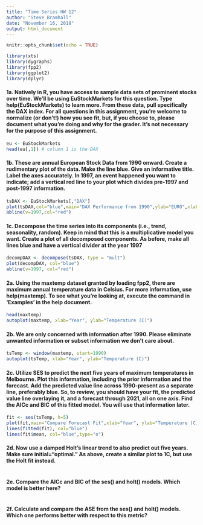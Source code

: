 ```yaml
---
title: "Time Series HW 12"
author: "Steve Bramhall"
date: "November 16, 2018"
output: html_document
---
```


```r
knitr::opts_chunk$set(echo = TRUE)
```

```r
library(xts)
library(dygraphs)
library(fpp2)
library(ggplot2)
library(dplyr)
```


#### 1a. Natively in R, you have access to sample data sets of prominent stocks over time.  We’ll be using EuStockMarkets for this question.  Type help(EuStockMarkets) to learn more.  From these data, pull specifically the DAX index.  For all questions in this assignment, you’re welcome to normalize (or don’t!) how you see fit, but, if you choose to, please document what you’re doing and why for the grader.  It’s not necessary for the purpose of this assignment.

```r
eu <- EuStockMarkets
head(eu[,1]) # column 1 is the DAX
```

#### 1b. These are annual European Stock Data from 1990 onward.  Create a rudimentary plot of the data.  Make the line blue.  Give an informative title.  Label the axes accurately.  In 1997, an event happened you want to indicate; add a vertical red line to your plot which divides pre-1997 and post-1997 information.
```r
tsDAX <- EuStockMarkets[,"DAX"]
plot(tsDAX,col="blue",main="DAX Performance from 1990",ylab="EURO",xlab="Year")
abline(v=1997,col="red")
```

#### 1c. Decompose the time series into its components (i.e., trend, seasonality, random).  Keep in mind that this is a multiplicative model you want.  Create a plot of all decomposed components.  As before, make all lines blue and have a vertical divider at the year 1997

```r
decompDAX <- decompose(tsDAX, type = "mult")
plot(decompDAX, col="blue")
abline(v=1997, col="red")
```

#### 2a. Using the maxtemp dataset granted by loading fpp2, there are maximum annual temperature data in Celsius.  For more information, use help(maxtemp).  To see what you’re looking at, execute the command in ‘Examples’ in the help document.
```r
head(maxtemp)
autoplot(maxtemp, xlab="Year", ylab="Temperature (C)")
```

#### 2b. We are only concerned with information after 1990.  Please eliminate unwanted information or subset information we don’t care about.
```r
tsTemp <- window(maxtemp, start=1990)
autoplot(tsTemp, xlab="Year", ylab="Temperature (C)")
```

#### 2c. Utilize SES to predict the next five years of maximum temperatures in Melbourne.  Plot this information, including the prior information and the forecast.  Add the predicted value line across 1990-present as a separate line, preferably blue.  So, to review, you should have your fit, the predicted value line overlaying it, and a forecast through 2021, all on one axis. Find the AICc and BIC of this fitted model.  You will use that information later.
```r
fit <- ses(tsTemp, h=5)
plot(fit,main="Compare Forecast Fit",xlab="Year", ylab="Temperature (C)")
lines(fitted(fit), col="blue")
lines(fit$mean, col="blue",type="o")
```

#### 2d. Now use a damped Holt’s linear trend to also predict out five years.  Make sure initial=“optimal.”  As above, create a similar plot to 1C, but use the Holt fit instead.
```r

```

#### 2e. Compare the AICc and BIC of the ses() and holt() models.  Which model is better here?
```r

```

#### 2f.	Calculate and compare the ASE from the ses() and holt() models.  Which one performs better with respect to this metric?
```r

```


